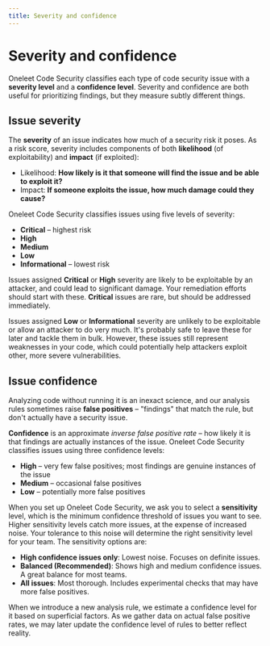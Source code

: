 ```yaml
---
title: Severity and confidence
---
```


# Severity and confidence

Oneleet Code Security classifies each type of code security issue with a **severity level** and a **confidence level**. Severity and confidence are both useful for prioritizing findings, but they measure subtly different things.

## Issue severity

The **severity** of an issue indicates how much of a security risk it poses. As a risk score, severity includes components of both **likelihood** (of exploitability) and **impact** (if exploited):

- Likelihood: **How likely is it that someone will find the issue and be able to exploit it?**
- Impact: **If someone exploits the issue, how much damage could they cause?**

Oneleet Code Security classifies issues using five levels of severity:

- **Critical** – highest risk
- **High**
- **Medium**
- **Low**
- **Informational** – lowest risk

Issues assigned **Critical** or **High** severity are likely to be exploitable by an attacker, and could lead to significant damage. Your remediation efforts should start with these. **Critical** issues are rare, but should be addressed immediately.

Issues assigned **Low** or **Informational** severity are unlikely to be exploitable or allow an attacker to do very much. It's probably safe to leave these for later and tackle them in bulk. However, these issues still represent weaknesses in your code, which could potentially help attackers exploit other, more severe vulnerabilities.

## Issue confidence

Analyzing code without running it is an inexact science, and our analysis rules sometimes raise **false positives** – "findings" that match the rule, but don't actually have a security issue.

**Confidence** is an approximate _inverse false positive rate_ – how likely it is that findings are actually instances of the issue. Oneleet Code Security classifies issues using three confidence levels:

- **High** – very few false positives; most findings are genuine instances of the issue
- **Medium** – occasional false positives
- **Low** – potentially more false positives

When you set up Oneleet Code Security, we ask you to select a **sensitivity** level, which is the minimum confidence threshold of issues you want to see. Higher sensitivity levels catch more issues, at the expense of increased noise. Your tolerance to this noise will determine the right sensitivity level for your team. The sensitivity options are:

- **High confidence issues only**: Lowest noise. Focuses on definite issues.
- **Balanced (Recommended)**: Shows high and medium confidence issues. A great balance for most teams.
- **All issues**: Most thorough. Includes experimental checks that may have more false positives.

When we introduce a new analysis rule, we estimate a confidence level for it based on superficial factors. As we gather data on actual false positive rates, we may later update the confidence level of rules to better reflect reality.
